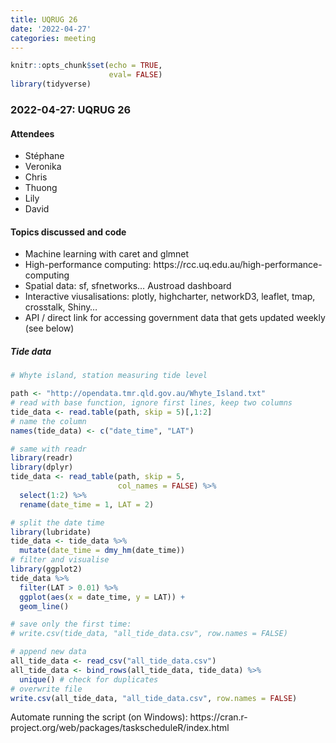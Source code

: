 ```yaml
---
title: UQRUG 26
date: '2022-04-27'
categories: meeting
---
```


```r
knitr::opts_chunk$set(echo = TRUE,
                      eval= FALSE)
library(tidyverse)

```

### 2022-04-27: UQRUG 26

#### Attendees

* Stéphane
* Veronika
* Chris
* Thuong
* Lily
* David


#### Topics discussed and code

* Machine learning with caret and glmnet
* High-performance computing: https://rcc.uq.edu.au/high-performance-computing
* Spatial data: sf, sfnetworks... Austroad dashboard
* Interactive viusalisations: plotly, highcharter, networkD3, leaflet, tmap, crosstalk, Shiny...
* API / direct link for accessing government data that gets updated weekly (see below)


##### Tide data

```r
# Whyte island, station measuring tide level

path <- "http://opendata.tmr.qld.gov.au/Whyte_Island.txt"
# read with base function, ignore first lines, keep two columns
tide_data <- read.table(path, skip = 5)[,1:2]
# name the column
names(tide_data) <- c("date_time", "LAT")

# same with readr
library(readr)
library(dplyr)
tide_data <- read_table(path, skip = 5,
                        col_names = FALSE) %>% 
  select(1:2) %>% 
  rename(date_time = 1, LAT = 2)

# split the date time
library(lubridate)
tide_data <- tide_data %>% 
  mutate(date_time = dmy_hm(date_time))
# filter and visualise
library(ggplot2)
tide_data %>% 
  filter(LAT > 0.01) %>% 
  ggplot(aes(x = date_time, y = LAT)) +
  geom_line()

# save only the first time:
# write.csv(tide_data, "all_tide_data.csv", row.names = FALSE)

# append new data
all_tide_data <- read_csv("all_tide_data.csv")
all_tide_data <- bind_rows(all_tide_data, tide_data) %>% 
  unique() # check for duplicates
# overwrite file
write.csv(all_tide_data, "all_tide_data.csv", row.names = FALSE)
```

Automate running the script (on Windows): https://cran.r-project.org/web/packages/taskscheduleR/index.html




